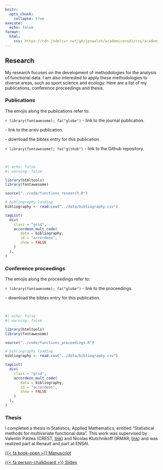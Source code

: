 ```yaml
---
knitr:
  opts_chunk: 
    collapse: true
execute: 
  echo: false
format: 
  html: 
    css: https://cdn.jsdelivr.net/gh/jpswalsh/academicons@1/css/academicons.min.css
---
```


## Research

My research focuses on the development of methodologies for the analysis of functional data. I am also interested to apply these methodologies to diverse areas, such as sport science and ecology. Here are a list of my publications, conference proceedings and thesis.


### Publications

The emojis along the publications refer to:

`r library(fontawesome); fa("globe")` - link to the journal publication.

<i class="ai ai-arxiv"></i> - link to the arxiv publication.

<i class="ai ai-zotero"></i> - download the bibtex entry for this publication.

`r library(fontawesome); fa("github")` - link to the Github repository.

<br>

```r
#| echo: false
#| warning: false

library(htmltools)
library(fontawesome)

source("../code/functions_research.R")

# bibliography loading
bibliography <- read.csv("../data/bibliography.csv")

tagList(
  div(
    class = "grid",
    accordeon_mult_code(
       data = bibliography,
       id = "accordeon", 
       show = FALSE
    )
  ),
)
```

### Conference proceedings

The emojis along the proceedings refer to:

`r library(fontawesome); fa("globe")` - link to the proceedings.

<i class="ai ai-zotero"></i> - download the bibtex entry for this publication.


<br>

```r
#| echo: false
#| warning: false

library(htmltools)
library(fontawesome)

source("../code/functions_proceedings.R")

# bibliography loading
bibliography <- read.csv("../data/bibliography.csv")

tagList(
  div(
    class = "grid",
    accordeon_mult_code(
       data = bibliography,
       id = "accordeon", 
       show = FALSE
    )
  ),
)
```

### Thesis

I completed a thesis in Statistics, Applied Mathematics, entitled "Statistical methods for multivariate functional data". This work was supervised by Valentin Patilea (CREST, <a href="http://ensai.fr/equipe/valentin-patilea/">link</a>) and Nicolas Klutchnikoff (IRMAR, <a href="https://klutchnikoff.github.io">link</a>) and was realized part at Renault and part at ENSAI.

::: {.grid .text-center}

::: {.g-col-6}
<div class="card h-100 border-light">
<a href="https://tel.archives-ouvertes.fr/tel-03540827" class="card-link heading-font">{{< fa book-open >}} Manuscript</a>
</div>
:::

::: {.g-col-6}
<div class="card h-100 border-light">
<a href="../data/presentation_defense.pdf" class="card-link heading-font">{{< fa person-chalkboard >}} Slides</a>
</div>
:::


:::